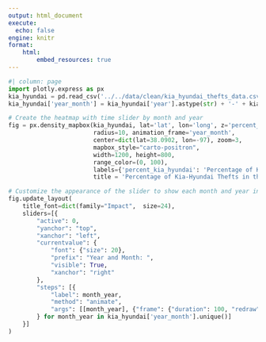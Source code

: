 ```yaml
---
output: html_document
execute:
  echo: false
engine: knitr
format:
    html:
        embed_resources: true
---
```


```python
#| column: page
import plotly.express as px
kia_hyundai = pd.read_csv('../../data/clean/kia_hyundai_thefts_data.csv')
kia_hyundai['year_month'] = kia_hyundai['year'].astype(str) + '-' + kia_hyundai['month']

# Create the heatmap with time slider by month and year
fig = px.density_mapbox(kia_hyundai, lat='lat', lon='long', z='percent_kia_hyundai',
                        radius=10, animation_frame='year_month',
                        center=dict(lat=38.0902, lon=-97), zoom=3,
                        mapbox_style="carto-positron",
                        width=1200, height=800,
                        range_color=(0, 100),
                        labels={'percent_kia_hyundai': 'Percentage of Kia/Hyundai Thefts'},
                        title = 'Percentage of Kia-Hyundai Thefts in the US by Month and Year (2020-2023)')

# Customize the appearance of the slider to show each month and year in text
fig.update_layout(
    title_font=dict(family="Impact",  size=24),
    sliders=[{
        "active": 0,
        "yanchor": "top",
        "xanchor": "left",
        "currentvalue": {
            "font": {"size": 20},
            "prefix": "Year and Month: ",
            "visible": True,
            "xanchor": "right"
        },
        "steps": [{
            "label": month_year,
            "method": "animate",
            "args": [[month_year], {"frame": {"duration": 100, "redraw": True}, "mode": "immediate", "transition": {"duration": 10}}]
        } for month_year in kia_hyundai['year_month'].unique()]
    }]
)
```
